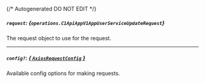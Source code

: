 {/* Autogenerated DO NOT EDIT  */}

##### `request`: *{`operations.C1ApiAppV1AppUserServiceUpdateRequest`}*
The request object to use for the request.
<Collapsible>
    <C1ApiAppV1AppUserServiceUpdateRequest/>
</Collapsible>

---
##### `config?`: [*{ `AxiosRequestConfig` }*](https://axios-http.com/docs/req_config)
Available config options for making requests.


